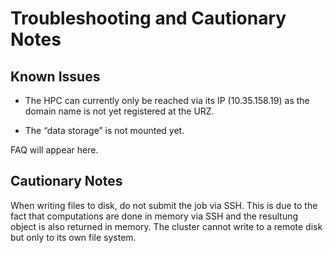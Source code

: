 # Troubleshooting and Cautionary Notes

## Known Issues

- The HPC can currently only be reached via its IP (10.35.158.19) as the domain name is not yet registered at the URZ.

- The "data storage" is not mounted yet.

FAQ will appear here.

## Cautionary Notes

When writing files to disk, do not submit the job via SSH.
This is due to the fact that computations are done in memory via SSH and the resultung object is also returned in memory.
The cluster cannot write to a remote disk but only to its own file system.
